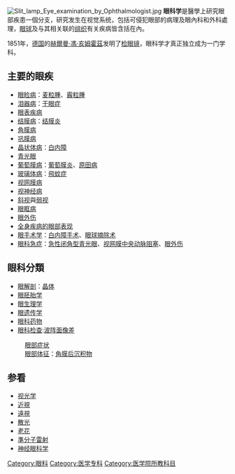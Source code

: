{{Unreferenced |time=2008-03-11T03:50:14+00:00 }}
{{醫學}}
[[Image:Slit_lamp_Eye_examination_by_Ophthalmologist.jpg|thumb]]
'''眼科学'''是醫學上研究眼部疾患一個分支，研究发生在视觉系统，包括可侵犯眼部的病理及眼內科和外科處理，[[眼球|眼球]]及与其相关联的[[组织_(生物学)|组织]]有关疾病皆含括在內。

1851年，[[德国|德国]]的[[赫爾曼·馮·亥姆霍茲|赫爾曼·馮·亥姆霍茲]]发明了[[检眼镜|检眼镜]]，眼科学才真正独立成为一门学科。
== 主要的眼疾 ==

* [[眼睑病|眼睑病]]：[[麦粒腫|麦粒腫]]、[[霰粒腫|霰粒腫]]
* [[泪器病|泪器病]]：[[干眼症|干眼症]]
* [[眼表疾病|眼表疾病]]
* [[结膜病|结膜病]]：[[结膜炎|结膜炎]]
* [[角膜病|角膜病]]
* [[巩膜病|巩膜病]]
* [[晶状体病|晶状体病]]：[[白内障|白内障]]
* [[青光眼|青光眼]]
* [[葡萄膜病|葡萄膜病]]：[[葡萄膜炎|葡萄膜炎]]、[[原田病|原田病]]
* [[玻璃体病|玻璃体病]]：[[飛蚊症|飛蚊症]]
* [[视网膜病|视网膜病]]
* [[视神经病|视神经病]]
* [[斜视|斜视]]與[[弱视|弱视]]
* [[眼眶病|眼眶病]]
* [[眼外伤|眼外伤]]
* [[全身疾病的眼部表现|全身疾病的眼部表现]]
* [[眼手术学|眼手术学]]：[[白内障手术|白内障手术]]、[[眼球摘除术|眼球摘除术]]
* [[眼科急症|眼科急症]]：[[急性闭角型青光眼|急性闭角型青光眼]]、[[视网膜中央动脉阻塞|视网膜中央动脉阻塞]]、[[眼外伤|眼外伤]]

== 眼科分類 ==

* [[眼解剖|眼解剖]]：[[晶体|晶体]]
* [[眼胚胎学|眼胚胎学]]
* [[眼生理学|眼生理学]]
* [[眼遗传学|眼遗传学]]
* [[眼科药物|眼科药物]]
* [[眼科检查|眼科检查]]:[[波阵面像差|波阵面像差]]
:[[眼部症状|眼部症状]]
:[[眼部体征|眼部体征]]：[[角膜后沉积物|角膜后沉积物]]

== 参看 ==

* [[视光学|视光学]]
* [[近視|近視]]
* [[遠視|遠視]]
* [[散光|散光]]
* [[老花|老花]]
* [[準分子雷射|準分子雷射]]
* [[神经眼科学|神经眼科学]]

{{Authority control}}
[[Category:眼科|Category:眼科]]
[[Category:医学专科|Category:医学专科]]
[[Category:医学院所教科目|Category:医学院所教科目]]